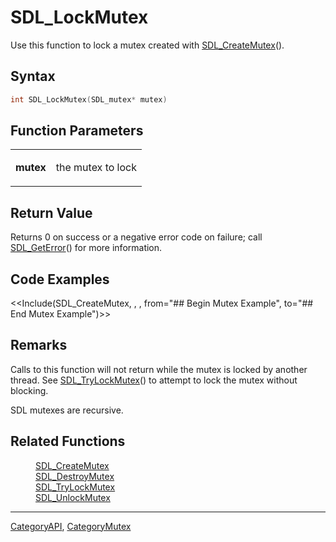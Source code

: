 
= SDL_LockMutex =
Use this function to lock a mutex created with [[SDL_CreateMutex]]().


== Syntax ==
<syntaxhighlight lang='c++'>
int SDL_LockMutex(SDL_mutex* mutex)
</syntaxhighlight>

== Function Parameters ==
{|
|'''mutex''' 
|the mutex to lock
|}

== Return Value ==
Returns 0 on success or a negative error code on failure; call [[SDL_GetError]]() for more information.

== Code Examples ==
<<Include(SDL_CreateMutex, , , from="## Begin Mutex Example", to="## End Mutex Example")>>

== Remarks ==
Calls to this function will not return while the mutex is locked by another thread. See [[SDL_TryLockMutex]]() to attempt to lock the mutex without blocking.

SDL mutexes are recursive.

== Related Functions ==
:[[SDL_CreateMutex]]
:[[SDL_DestroyMutex]]
:[[SDL_TryLockMutex]]
:[[SDL_UnlockMutex]]

----
[[CategoryAPI]], [[CategoryMutex]]
